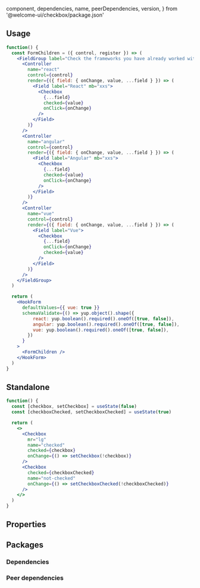 
  component,
  dependencies,
  name,
  peerDependencies,
  version,
} from '@welcome-ui/checkbox/package.json'

<showcase
  version={version}
  name={name}
  component={component}
  description="Allows user to select one or more items from several options."
/>

## Usage

```jsx
function() {
  const FormChildren = ({ control, register }) => (
    <FieldGroup label="Check the frameworks you have already worked with">
      <Controller
        name="react"
        control={control}
        render={({ field: { onChange, value, ...field } }) => (
          <Field label="React" mb="xxs">
            <Checkbox
              {...field}
              checked={value}
              onClick={onChange}
            />
          </Field>
        )}
      />
      <Controller
        name="angular"
        control={control}
        render={({ field: { onChange, value, ...field } }) => (
          <Field label="Angular" mb="xxs">
            <Checkbox
              {...field}
              checked={value}
              onClick={onChange}
            />
          </Field>
        )}
      />
      <Controller
        name="vue"
        control={control}
        render={({ field: { onChange, value, ...field } }) => (
          <Field label="Vue">
            <Checkbox
              {...field}
              onClick={onChange}
              checked={value}
            />
          </Field>
        )}
      />
    </FieldGroup>
  )

  return (
    <HookForm
      defaultValues={{ vue: true }}
      schemaValidate={() => yup.object().shape({
          react: yup.boolean().required().oneOf([true, false]),
          angular: yup.boolean().required().oneOf([true, false]),
          vue: yup.boolean().required().oneOf([true, false]),
        })
      }
    >
      <FormChildren />
    </HookForm>
  )
}

```

## Standalone

```jsx
function() {
  const [checkbox, setCheckbox] = useState(false)
  const [checkboxChecked, setCheckboxChecked] = useState(true)

  return (
    <>
      <Checkbox
        mr="lg"
        name="checked"
        checked={checkbox}
        onChange={() => setCheckbox(!checkbox)}
      />
      <Checkbox
        checked={checkboxChecked}
        name="not-checked"
        onChange={() => setCheckboxChecked(!checkboxChecked)}
      />
    </>
  )
}
```

## Properties

<props propTypes={props.propTypes.Checkbox} />

## Packages

### Dependencies

<dependencies dependencies={dependencies} />

### Peer dependencies

<dependencies dependencies={peerDependencies} />

<pagination />
